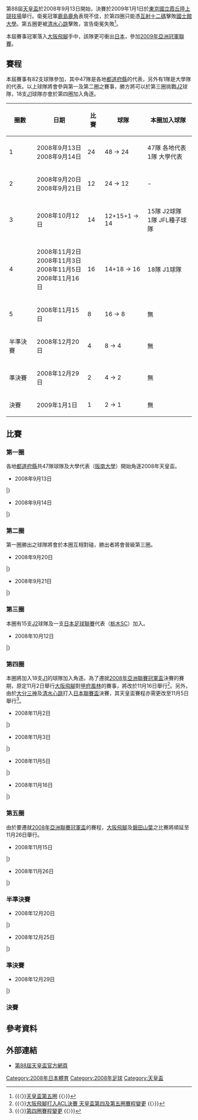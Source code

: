 第88屆[[天皇盃|天皇盃]]於2008年9月13日開始，決賽於2009年1月1日於[[東京|東京]][[國立霞丘陸上競技場|國立霞丘陸上競技場]]舉行。衛冕冠軍[[鹿島鹿角|鹿島鹿角]]表現不佳，於第四圈只能憑[[互射十二碼|互射十二碼]]擊敗[[國士館大學|國士館大學]]。第五圈更被[[清水心跳|清水心跳]]擊敗，宣告衛冕失敗<ref>{{〈}}[http://www.so-net.ne.jp/antlers/game_data/game/2008/ep_cup_05.html 天皇盃第五圈] {{Wayback|url=http://www.so-net.ne.jp/antlers/game_data/game/2008/ep_cup_05.html |date=20081231025203 }}{{〉}}</ref>。

本屆賽事冠軍落入[[大阪飛腳|大阪飛腳]]手中，該隊更可衝出[[日本|日本]]，參加[[2009年亞洲冠軍聯賽|2009年亞洲冠軍聯賽]]。

== 賽程 ==
本屆賽事有82支球隊參加，其中47隊是各地[[都道府縣|都道府縣]]的代表，另外有1隊是大學隊的代表。以上球隊將會參與第一及第二圈之賽事，勝方將可以於第三圈挑戰[[日本職業足球聯賽|J2]]球隊，18支[[日本職業足球聯賽|J1]]球隊亦會於第四圈加入角逐。
{| class="wikitable"
! 圈數 !! 日期 !! 比賽 !! width=100 | 球隊 !! 本圈加入球隊
|- align=center
| 1 || 2008年9月13日<br />2008年9月14日 || 24 || 48 → 24 || 47隊 各地代表<br />1隊 大學代表
|- align=center
| 2 || 2008年9月20日<br />2008年9月21日 || 12 || 24 → 12 || -
|- align=center
| 3 || 2008年10月12日 || 14 || 12+15+1 → 14 || 15隊 J2球隊<br /> 1隊 JFL種子球隊 
|- align=center
| 4 || 2008年11月2日<br />2008年11月3日<br />2008年11月5日<br />2008年11月16日 || 16 || 14+18 → 16 || 18隊 J1球隊
|- align=center
| 5 || 2008年11月15日 || 8 || 16 → 8 || 無
|- align=center
| 半準決賽 || 2008年12月20日 || 4 || 8 → 4 || 無
|- align=center
| 準決賽 || 2008年12月29日 || 2 || 4 → 2 || 無
|- align=center
| 決賽 || 2009年1月1日 || 1 || 2 → 1 || 無
|}

== 比賽 ==
=== 第一圈 ===
各地[[都道府縣|都道府縣]]共47隊球隊及大學代表（[[阪南大學|阪南大學]]）開始角逐2008年天皇盃。

* 2008年9月13日
{{OneLeg start}}
{{OneLegResult|[[四日市大學|四日市大學]] ||1–3|{{flagicon|Shizuoka Prefecture}} [[FC本田|FC本田]]|}}
{{OneLegResult|[[FC福井|FC福井]]{{flagicon|Fukui Prefecture}}||1–1<br /><small>([[加時賽|加時]]：2–1)</small>|{{flagicon|Nara Prefecture}} [[奈良產業大學|奈良產業大學]]|}}
{{OneLegResult|[[FC岡山|FC岡山]]{{flagicon|Okayama Prefecture}}||6–0|{{flagicon|Yamaguchi Prefecture}} [[日立笠戶|日立笠戶]]|}}
{{OneLegResult|[[TDK足球部|TDK足球部]] {{flagicon|Akita Prefecture}}||2–2<BR><small>([[加時賽|加時]]：2–3)</small>|{{flagicon|Osaka Prefecture}} [[大阪體育大學|大阪體育大學]]|}}
{{OneLegResult|[[加古川|加古川]] {{flagicon|Hyōgo Prefecture}}||0–1|{{flagicon|Toyama Prefecture}} [[FC富山|FC富山]]|}}
{{OneLegResult|[[金澤|金澤]] ||3–3<br /><small>([[加時賽|加時]]：4–3)<br /></small>|{{flagicon|Shiga Prefecture}} [[佐川急便滋賀FC|佐川急便滋賀FC]]|}}
{{OneLegResult|[[道都大學|道都大學]] {{flagicon|Hokkaido}}||4–1|{{flagicon|Saitama Prefecture}} [[尚美學院大學|尚美學院大學]]|}}
{{OneLegResult|[[德島漩渦|德島漩渦]]二隊 {{flagicon|Tokushima Prefecture}}||2–1|{{flagicon|Kōchi Prefecture}} [[高知大學|高知大學]]|}}
{{OneLegResult|[[FC讚岐|FC讚岐]] {{flagicon|Kagawa Prefecture}}||1–0|{{flagicon|Tottori Prefecture}} [[FC鳥取|FC鳥取]]|}}
|}
* 2008年9月14日
{{OneLeg start}}
{{OneLegResult|[[佐川印刷|佐川印刷]] ||7–1|{{flagicon|Aichi Prefecture}} [[愛知學院大學|愛知學院大學]]|}}
{{OneLegResult|[[海南FC|海南FC]] {{flagicon|Wakayama Prefecture}}||0–2|{{flagicon|Ehime Prefecture}} [[愛媛大學|愛媛大學]]|}}
{{OneLegResult|[[FC岐阜|FC岐阜]]二隊 {{flagicon|Gifu Prefecture}}||0–1|{{flagicon|Osaka Prefecture}} [[阪南大學|阪南大學]]|}}
{{OneLegResult|[[新潟經營大學|新潟經營大學]] {{flagicon|Niigata Prefecture}}||1–5|{{flagicon|Nagano Prefecture}} [[松本山雅|松本山雅]]|}}
{{OneLegResult|[[福山大學|福山大學]] ||0–3| [[FC鹿兒島|FC鹿兒島]]|}}
{{OneLegResult|[[流通經濟大學|流通經濟大學]] {{flagicon|Ibaraki Prefecture}}||4–2|{{flagicon|Kanagawa Prefecture}} [[Y.S.C.C|Y.S.C.C]]|}}
{{OneLegResult|[[玉穗FC|玉穗FC]] ||0–10|{{flagicon|Miyagi Prefecture}} [[仙台新力|仙台新力]]|}}
{{OneLegResult|[[福島FC|福島FC]] {{flagicon|Fukushima Prefecture}}||1–4|{{flagicon|Tokyo}} [[國士館大學|國士館大學]]|}}
{{OneLegResult|[[九州INAX|九州INAX]] {{flagicon|Saga Prefecture}}||1–3| [[FC沖繩|FC沖繩]]|}}
{{OneLegResult|[[大津高校|大津高校]] {{flagicon|Kumamoto Prefecture}}||2–1|{{flagicon|Oita Prefecture}} [[日本文理大學|日本文理大學]]|}}
{{OneLegResult|[[三菱重工長崎|三菱重工長崎]] {{flagicon|Nagasaki Prefecture}}||3–0|{{flagicon|Shimane Prefecture}} [[FC鳥根|FC鳥根]]|}}
{{OneLegResult|[[北九州|北九州]] {{flagicon|Fukuoka Prefecture}}||1–1<BR><small>([[互射十二碼|十二碼]]：4–2)</small>|{{flagicon|Miyazaki Prefecture}} [[本田制動器|本田制動器]]|}}
{{OneLegResult|[[栃木太平|栃木太平]] {{flagicon|Tochigi Prefecture}}||2–0|{{flagicon|Aomori Prefecture}} [[青森山田高校|青森山田高校]]|}}
{{OneLegResult|[[高崎藝術|高崎藝術]] {{flagicon|Gunma  Prefecture}}||0–2|{{flagicon|Chiba Prefecture}} [[千葉市原|千葉市原]]元老隊|}}
{{OneLegResult|[[盛岡仙鶴|盛岡仙鶴]] {{flagicon|Iwate Prefecture}}||5–1|{{flagicon|Yamagata Prefecture}} [[山形大學|山形大學]]|}}
|}

=== 第二圈 ===
第一圈勝出之球隊將會於本圈互相對碰，勝出者將會晉級第三圈。

*2008年9月20日
{{OneLeg start}}
{{OneLegResult|[[FC福井|FC福井]] {{flagicon|Fukui Prefecture}}||0–4|{{flagicon|Nagano Prefecture}} [[松本山雅|松本山雅]]|}}
{{OneLegResult|[[FC岡山|FC岡山]] {{flagicon|Okayama Prefecture}}||2–0| [[FC鹿兒島|FC鹿兒島]]|}}
{{OneLegResult|[[流通經濟大學|流通經濟大學]] {{flagicon|Ibaraki Prefecture}}||2–2<BR><small>([[加時賽|加時]]：2–3)</small>|{{flagicon|Miyagi Prefecture}} [[仙台新力|仙台新力]]|}}
{{OneLegResult|[[三菱重工長崎|三菱重工長崎]] {{flagicon|Nagasaki Prefecture}}||0–1|{{flagicon|Fukuoka Prefecture}} [[北九州|北九州]]|}}
{{OneLegResult|[[德島漩渦|德島漩渦]]二隊 {{flagicon|Tokushima Prefecture}}||2–1|{{flagicon|Kagawa Prefecture}} [[FC讚岐|FC讚岐]]|}}
{{OneLegResult|[[大阪體育大學|大阪體育大學]] {{flagicon|Osaka Prefecture}}||3–0|{{flagicon|Iwate Prefecture}} [[盛岡仙鶴|盛岡仙鶴]]|}}
|}
*2008年9月21日
{{OneLeg start}}
{{OneLegResult|[[佐川印刷|佐川印刷]] ||5–1|{{flagicon|Ehime Prefecture}} [[愛媛大學|愛媛大學]]|}}
{{OneLegResult|[[阪南大學|阪南大學]] {{flagicon|Osaka Prefecture}}||0–4|{{flagicon|Shizuoka Prefecture}} [[FC本田|FC本田]]|}}
{{OneLegResult|[[FC富山|FC富山]] {{flagicon|Toyama Prefecture}}||1–2| [[金澤|金澤]]|}}
{{OneLegResult|[[道都大學|道都大學]] {{flagicon|Hokkaido}}||1–6|{{flagicon|Tokyo}} [[國士館大學|國士館大學]]|}}
{{OneLegResult|[[FC沖繩|FC沖繩]] ||2–1|{{flagicon|Kumamoto Prefecture}} [[大津高校|大津高校]]|}}
{{OneLegResult|[[栃木太平|栃木太平]] {{flagicon|Tochigi Prefecture}}||2–1|{{flagicon|Chiba Prefecture}} [[千葉市原|千葉市原]]元老隊|}}
|}

=== 第三圈 ===
本圈有15支[[日本職業足球聯賽|J2]]球隊及一支[[日本足球聯賽|日本足球聯賽]]代表（[[栃木SC|栃木SC]]）加入。

* 2008年10月12日
{{OneLeg start}}
{{OneLegResult|[[大阪櫻花|大阪櫻花]] {{flagicon|Osaka Prefecture}}||1–0|{{flagicon|Miyagi Prefecture}} [[仙台新力|仙台新力]]|}}
{{OneLegResult|[[愛媛FC|愛媛FC]] {{flagicon|Ehime Prefecture}}||2–1| [[佐川印刷|佐川印刷]]|}}
{{OneLegResult|[[福岡黃蜂|福岡黃蜂]] {{flagicon|Fukuoka Prefecture}}||0–0<BR><small>([[加時賽|加時賽]]：0–1)</small>|{{flagicon|Ibaraki Prefecture}} [[水戶蜀葵|水戶蜀葵]]|}}
{{OneLegResult|[[FC岐阜|FC岐阜]] {{flagicon|Gifu Prefecture}}||1–0| [[金澤|金澤]]|}}
{{OneLegResult|[[廣島三箭|廣島三箭]] ||6–0|{{flagicon|Osaka Prefecture}} [[大阪體育大學|大阪體育大學]]|}}
{{OneLegResult|[[甲府風林|甲府風林]] ||1–0|{{flagicon|Okayama Prefecture}} [[FC岡山|FC岡山]]|}}
{{OneLegResult|[[草津溫泉_(足球)|草津溫泉]] {{flagicon|Gunma Prefecture}}||2–0|{{flagicon|Tokushima Prefecture}} [[德島漩渦|德島漩渦]]二隊|}}
{{OneLegResult|[[仙台維加泰|仙台維加泰]] {{flagicon|Miyagi Prefecture}}||2–0|{{flagicon|Fukuoka Prefecture}} [[北九州|北九州]]|}}
{{OneLegResult|[[栃木SC|栃木SC]] {{flagicon|Tochigi Prefecture}}||1–1<BR><small>([[互射十二碼|十二碼]]：5–3)</small>|{{flagicon|Kumamoto Prefecture}} [[熊本羅亞素|熊本羅亞素]]|}}
{{OneLegResult|[[德島漩渦|德島漩渦]] {{flagicon|Tokushima Prefecture}}||0–0<BR><small>([[加時賽|加時]]：0–1)</small>|{{flagicon|Tokyo}} [[國士館大學|國士館大學]]|}}
{{OneLegResult|[[鳥棲砂岩|鳥棲砂岩]] {{flagicon|Saga Prefecture}}||4–0|{{flagicon|Shizuoka Prefecture}} [[FC本田|FC本田]]|}}
{{OneLegResult|[[山形山神|山形山神]] {{flagicon|Yamagata Prefecture}}||1–1<BR><small>([[加時賽|加時]]：4–1)</small>|{{flagicon|Tochigi Prefecture}} [[栃木太平|栃木太平]]|}}
{{OneLegResult|[[FC橫濱|FC橫濱]] {{flagicon|Kanagawa Prefecture}}||2–1| [[FC沖繩|FC沖繩]]|}}
{{OneLegResult|[[湘南比馬|湘南比馬]] {{flagicon|Kanagawa Prefecture}}||1–1<BR><small>([[互射十二碼|十二碼]]：4–5)</small>|{{flagicon|Nagano Prefecture}} [[松本山雅|松本山雅]]|}}
|}

=== 第四圈 ===
本圈將加入18支[[日本職業足球聯賽|J1]]的球隊加入角逐。為了遷就[[2008年亞洲聯賽冠軍盃|2008年亞洲聯賽冠軍盃]]決賽的賽期，原定11月2日舉行[[大阪飛腳|大阪飛腳]]對[[甲府風林|甲府風林]]的賽事，將改於11月16日舉行<ref>{{〈}}[http://www.jfa.or.jp/match/topics/c20080908_1.html 大阪飛腳打入ACL決賽 天皇盃第四及第五圈賽程變更] {{Wayback|url=http://www.jfa.or.jp/match/topics/c20080908_1.html |date=20081219005615 }}{{〉}}</ref>。另外，由於[[大分三神|大分三神]]及[[清水心跳|清水心跳]]打入[[日本聯賽盃|日本聯賽盃]]決賽，其天皇盃賽程亦需更改至11月5日舉行<ref>{{〈}}[http://www.jfa.or.jp/match/topics/c20080908_1.html 第四圈賽程變更] {{Wayback|url=http://www.jfa.or.jp/match/topics/c20080908_1.html |date=20081219005615 }}{{〉}}</ref>。
* 2008年11月2日
{{OneLeg start}}
{{OneLegResult|[[橫濱水手|橫濱水手]] {{flagicon|Kanagawa Prefecture}}||1–0|{{flagicon|Hokkaido}} [[札幌岡薩多|札幌岡薩多]]|}}
{{OneLegResult|[[神戶勝利船|神戶勝利船]] {{flagicon|Hyōgo Prefecture}}||8–0|{{flagicon|Nagano Prefecture}} [[松本山雅|松本山雅]]|}}
{{OneLegResult|[[磐田山葉|磐田山葉]] {{flagicon|Shizuoka Prefecture}}||3–1|{{flagicon|Tochigi Prefecture}} [[栃木SC|栃木SC]]|}}
{{OneLegResult|[[大宮松鼠|大宮松鼠]] {{flagicon|Saitama Prefecture}}||1–0|{{flagicon|Osaka Prefecture}} [[大阪櫻花|大阪櫻花]]|}}
{{OneLegResult|[[名古屋鯨魚|名古屋鯨魚]] {{flagicon|Aichi Prefecture}}||1–0|{{flagicon|Gifu Prefecture}} [[FC岐阜|FC岐阜]]|}}
{{OneLegResult|[[鹿島鹿角|鹿島鹿角]] {{flagicon|Ibaraki Prefecture}}||2–2<BR><small>([[互射十二碼|互射十二碼]]：3–0)</small>|{{flagicon|Tokyo}} [[國士館大學|國士館大學]]|}}
{{OneLegResult|[[新潟天鵝|新潟天鵝]] {{flagicon|Niigata Prefecture}}||2–0|{{flagicon|Kanagawa Prefecture}} [[FC橫濱|FC橫濱]]|}}
{{OneLegResult|[[柏雷素爾|柏雷素爾]] {{flagicon|Chiba Prefecture}}||1–0|{{flagicon|Gunma Prefecture}} [[草津溫泉_(足球)|草津溫泉]]|}}
{{OneLegResult|[[京都不死鳥|京都不死鳥]] ||3–0|{{flagicon|Ibaraki Prefecture}} [[水戶蜀葵|水戶蜀葵]]|}}
{{OneLegResult|[[東京綠茵|東京綠茵]] {{flagicon|Tokyo}}||0–1| [[廣島三箭|廣島三箭]]|}}
|}
* 2008年11月3日
{{OneLeg start}}
{{OneLegResult|[[浦和紅鑽|浦和紅鑽]] {{flagicon|Saitama Prefecture}}||1–0|{{flagicon|Ehime Prefecture}} [[愛媛FC|愛媛FC]]|}}
{{OneLegResult|[[FC東京|FC東京]] {{flagicon|Tokyo}}||2–1|{{flagicon|Miyagi Prefecture}} [[仙台維加泰|仙台維加泰]]|}}
{{OneLegResult|[[川崎前鋒|川崎前鋒]] {{flagicon|Kanagawa Prefecture}}||3–1|{{flagicon|Yamagata Prefecture}} [[山形山神|山形山神]]|}}
|}
* 2008年11月5日
{{OneLeg start}}
{{OneLegResult|[[大分三神|大分三神]] {{flagicon|Oita Prefecture}}||0–2|{{flagicon|Saga Prefecture}} [[鳥棲砂岩|鳥棲砂岩]]|}}
{{OneLegResult|[[清水心跳|清水心跳]] {{flagicon|Shizuoka Prefecture}}||1–0|{{flagicon|Chiba Prefecture}} [[千葉市原|千葉市原]]|}}
|}
* 2008年11月16日
{{OneLeg start}}
{{OneLegResult|[[大阪飛腳|大阪飛腳]] {{flagicon|Osaka Prefecture}}||1–1<br /><small>([[加時賽|加時]]：2–1)</small>| [[甲府風林|甲府風林]]|}}
|}

=== 第五圈 ===
由於要遷就[[2008年亞洲聯賽冠軍盃|2008年亞洲聯賽冠軍盃]]的賽程，[[大阪飛腳|大阪飛腳]]及[[磐田山葉|磐田山葉]]之比賽將順延至11月26日舉行。
*2008年11月15日
{{OneLeg start}}
{{OneLegResult|[[浦和紅鑽|浦和紅鑽]] {{flagicon|Saitama Prefecture}}||2–2<BR><small>([[互射十二碼|十二碼]]：5–6)</small>|{{flagicon|Kanagawa Prefecture}} [[橫濱水手|橫濱水手]]|}}
{{OneLegResult|[[鳥棲砂岩|鳥棲砂岩]] {{flagicon|Saga Prefecture}}||5–2|{{flagicon|Hyōgo Prefecture}} [[神戶勝利船|神戶勝利船]]|}}
{{OneLegResult|[[大宮松鼠|大宮松鼠]] {{flagicon|Saitama Prefecture}}||1–2|{{flagicon|Aichi Prefecture}} [[名古屋鯨魚|名古屋鯨魚]]|}}
{{OneLegResult|[[鹿島鹿角|鹿島鹿角]] {{flagicon|Ibaraki Prefecture}}||2–2<br /><small>([[加時賽|加時]]：3–4)</small>|{{flagicon|Shizuoka Prefecture}} [[清水心跳|清水心跳]]|}}
{{OneLegResult|[[新潟天鵝|新潟天鵝]] {{flagicon|Niigata Prefecture}}||2–3|{{flagicon|Tokyo}} [[FC東京|FC東京]]|}}
{{OneLegResult|[[柏雷素爾|柏雷素爾]] {{flagicon|Chiba Prefecture}}||1–0|{{flagicon|Kyoto}} [[京都不死鳥|京都不死鳥]]|}}
{{OneLegResult|[[川崎前鋒|川崎前鋒]] {{flagicon|Kanagawa Prefecture}}||0–2|{{flagicon|Hiroshima}} [[廣島三箭|廣島三箭]]|}}
|}
* 2008年11月26日
{{OneLeg start}}
{{OneLegResult|[[磐田山葉|磐田山葉]] {{flagicon|Shizuoka Prefecture}}||1–3|{{flagicon|Osaka Prefecture}} [[大阪飛腳|大阪飛腳]]|}}
|}

=== 半準決賽 ===
* 2008年12月20日
{{OneLeg start}}
{{OneLegResult|[[鳥棲砂岩|鳥棲砂岩]] {{flagicon|Saga Prefecture}}||1–3|{{flagicon|Kanagawa Prefecture}} [[橫濱水手|橫濱水手]]|}}
{{OneLegResult|[[清水心跳|清水心跳]] {{flagicon|Shizuoka Prefecture}}||1–2|{{flagicon|Tokyo}} [[FC東京|FC東京]]|}}
{{OneLegResult|[[柏雷素爾|柏雷素爾]] {{flagicon|Chiba Prefecture}}||2–2<br /><small>([[加時賽|加時]]：3–2)</small>|{{flagicon|Hiroshima Prefecture}} [[廣島三箭|廣島三箭]]|}}
|}
* 2008年12月25日
{{OneLeg start}}
{{OneLegResult|[[大阪飛腳|大阪飛腳]] {{flagicon|Osaka Prefecture}}||2–1|{{flagicon|Aichi Prefecture}} [[名古屋鯨魚|名古屋鯨魚]]|}}
|}

=== 準決賽 ===
* 2008年12月29日
{{OneLeg start}}
{{OneLegResult|[[橫濱水手|橫濱水手]] {{flagicon|Kanagawa Prefecture}}||0–0<br /><small>([[加時賽|加時]]：0–1)</small>|{{flagicon|Osaka Prefecture}} [[大阪飛腳|大阪飛腳]]|}}
{{OneLegResult|[[FC東京|FC東京]] {{flagicon|Tokyo}}||1–2|{{flagicon|Chiba Prefecture}} [[柏雷素爾|柏雷素爾]]|}}
|}

=== 決賽 ===

{{footballbox
|date = 2009年1月1日
|time = 14:00 [[UTC+9|UTC+9]]
|team1 = [[大阪飛腳|大阪飛腳]]
|score = 1–0 <br /> [[加時賽|加時賽]]
|report = 
|team2 = [[柏雷素爾|柏雷素爾]]
|goals1 = [[播戶龍二|播戶龍二]] {{goal|116}}
|goals2 = 
|stadium = {{flagicon|JPN}} [[國立霞丘陸上競技場|國立霞丘陸上競技場]]，[[東京|東京]]
|attendance = 44,066
|referee = {{flagicon|JPN}} [[西村雄一|西村雄一]]
}}

== 參考資料 ==
{{reflist}}

== 外部連結 ==
* [http://www.jfa.or.jp/match/matches/2008/tennouhai/index.html 第88屆天皇盃官方網頁]{{Wayback|url=http://www.jfa.or.jp/match/matches/2008/tennouhai/index.html |date=20200904083843 }} {{ja icon}}

[[Category:2008年日本體育|Category:2008年日本體育]]
[[Category:2008年足球|Category:2008年足球]]
[[Category:天皇盃|Category:天皇盃]]